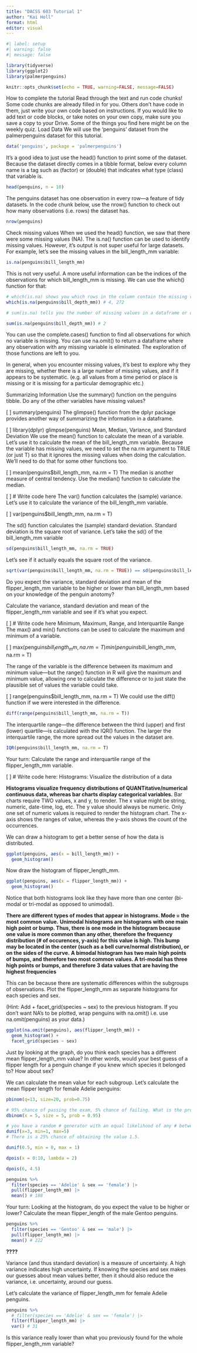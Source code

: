 ```yaml
---
title: "DACSS 603 Tutorial 1"
author: "Kai Holl"
format: html
editor: visual
---
```


```r
#| label: setup
#| warning: false
#| message: false

library(tidyverse)
library(ggplot2)
library(palmerpenguins)

knitr::opts_chunk$set(echo = TRUE, warning=FALSE, message=FALSE)
```

How to complete the tutorial
Read through the text and run code chunks!
Some code chunks are already filled in for you.
Others don't have code in them, just write your own code based on instructions.
If you would like to add text or code blocks, or take notes on your own copy, make sure you save a copy to your Drive.
Some of the things you find here might be on the weekly quiz.
Load Data
We will use the 'penguins' dataset from the palmerpenguins dataset for this tutorial.


```r
data('penguins', package = 'palmerpenguins')
```

It's a good idea to just use the head() function to print some of the dataset. Because the dataset directly comes in a tibble format, below every column name is a tag such as (factor) or (double) that indicates what type (class) that variable is.

```r
head(penguins, n = 10)
```

The penguins dataset has one observation in every row---a feature of tidy datasets. In the code chunk below, use the nrow() function to check out how many observations (i.e. rows) the dataset has.

```r
nrow(penguins)
```

Check missing values
When we used the head() function, we saw that there were some missing values (NA). The is.na() function can be used to identify missing values. However, it's output is not super useful for large datasets. For example, let's see the missing values in the bill_length_mm variable:


```r
is.na(penguins$bill_length_mm)
```

This is not very useful. A more useful information can be the indices of the observations for which bill_length_mm is missing. We can use the which() function for that:

```r
# which(is.na) shows you which rows in the column contain the missing values (NAs)
which(is.na(penguins$bill_depth_mm)) # 4, 272

# sum(is.na) tells you the number of missing values in a dataframe or dataframe column

sum(is.na(penguins$bill_depth_mm)) # 2
```


You can use the complete.cases() function to find all observations for which no variable is missing. You can use na.omit() to return a dataframe where any observation with any missing variable is eliminated. The exploration of those functions are left to you.

In general, when you encounter missing values, it's best to explore why they are missing, whether there is a large number of missing values, and if it appears to be systematic. (e.g. all values from a time period or place is missing or it is missing for a particular demographic etc.)

Summarizing Information
Use the summary() function on the penguins tibble. Do any of the other variables have missing values?

[ ]
summary(penguins)
The glimpse() function from the dplyr package provides another way of summarizing the information in a dataframe.

[ ]
library(dplyr)
glimpse(penguins)
Mean, Median, Variance, and Standard Deviation
We use the mean() function to calculate the mean of a variable. Let's use it to calculate the mean of the bill_length_mm variable. Because the variable has missing values, we need to set the na.rm argument to TRUE (or just T) so that it ignores the missing values when doing the calculation. We'll need to do that for some other functions too.

[ ]
mean(penguins$bill_length_mm, na.rm = T)
The median is another measure of central tendency. Use the median() function to calculate the median.

[ ]
# Write code here
The var() function calculates the (sample) variance. Let's use it to calculate the variance of the bill_length_mm variable.

[ ]
var(penguins$bill_length_mm, na.rm = T)

The sd() function calculates the (sample) standard deviation. Standard deviation is the square root of variance. Let's take the sd() of the bill_length_mm variable

```r
sd(penguins$bill_length_mm, na.rm = TRUE)
```

Let's see if it actually equals the square root of the variance.

```r
sqrt(var(penguins$bill_length_mm, na.rm = TRUE)) == sd(penguins$bill_length_mm, na.rm = TRUE)
```

Do you expect the variance, standard deviation and mean of the flipper_length_mm variable to be higher or lower than bill_length_mm based on your knowledge of the penguin anotomy?

Calculate the variance, standard deviation and mean of the flipper_length_mm variable and see if it's what you expect.

[ ]
# Write code here
Minimum, Maximum, Range, and Interquartile Range
The max() and min() functions can be used to calculate the maximum and minimum of a variable.

[ ]
max(penguins$bill_length_mm, na.rm = T)
min(penguins$bill_length_mm, na.rm = T)

The range of the variable is the difference between its maximum and minimum value---but the range() function in R will give the maximum and minimum value, allowing one to calculate the difference or to just state the plausible set of values the variable could take.

[ ]
range(penguins$bill_length_mm, na.rm = T)
We could use the diff() function if we were interested in the difference.

```r
diff(range(penguins$bill_length_mm, na.rm = T))
```

The interquartile range---the difference between the third (upper) and first (lower) quartile---is calculated with the IQR() function. 
The larger the interquartile range, the more spread out the values in the dataset are.


```r
IQR(penguins$bill_length_mm, na.rm = T)
```

Your turn: Calculate the range and interquartile range of the flipper_length_mm variable.

[ ]
# Write code here:
Histograms: Visualize the distribution of a data

**Histograms visualize frequency distributions of QUANTitative/numerical continuous data, whereas bar charts display categorical variables.**
Bar charts require TWO values, x and y, to render. The x value might be string, numeric, date-time, log, etc. The y value should always be numeric. 
Only one set of numeric values is required to render the histogram chart. The x-axis shows the ranges of value, whereas the y-axis shows the count of the occurrences.

We can draw a histogram to get a better sense of how the data is distributed.


```r
ggplot(penguins, aes(x = bill_length_mm)) +
  geom_histogram()
```

Now draw the histogram of flipper_length_mm.

```r
ggplot(penguins, aes(x = flipper_length_mm)) +
  geom_histogram()
```


Notice that both histograms look like they have more than one center (bi-modal or tri-modal as opposed to unimodal). 

**There are different types of modes that appear in histograms. Mode = the most common value.**
**Unimodal histograms are histograms with one main high point or bump. Thus, there is one mode in the histogram because one value is more common than any other, therefore the frequency distribution (# of occurences, y-axis) for this value is high. This bump may be located in the center (such as a bell curve/normal distribution), or on the sides of the curve.**
**A bimodal histogram has two main high points of bumps, and therefore two most common values. A tri-modal has three high points or bumps, and therefore 3 data values that are having the highest frequencies**

This can be because there are systematic differences within the subgroups of observations. Plot the flipper_length_mm as separate histograms for each species and sex.

(Hint: Add + facet_grid(species ~ sex) to the previous histogram. If you don't want NA's to be plotted, wrap penguins with na.omit() i.e. use na.omit(penguins) as your data.)

```r
ggplot(na.omit(penguins), aes(flipper_length_mm)) +
  geom_histogram() +
  facet_grid(species ~ sex)
```

Just by looking at the graph, do you think each species has a different mean flipper_length_mm value? In other words, would your best guess of a flipper length for a penguin change if you knew which species it belonged to? How about sex?

We can calculate the mean value for each subgroup. Let's calculate the mean flipper length for female Adelie penguins:

```r
pbinom(q=13, size=20, prob=0.75)
```


```r
# 95% chance of passing the exam, 5% chance of failing. What is the probability of a student passing 5 out of 5 exams?
dbinom(x = 5, size = 5, prob = 0.95)

# you have a random # generator with an equal likelihood of any # between 1 and 5. What is the probability of obtaining the value 1.5?
dunif(x=3, min=1, max=5)
# There is a 25% chance of obtaining the value 1.5.

dunif(0.5, min = 0, max = 1)

dpois(x = 0:10, lambda = 2)

dpois(6, 4.5)
```



```r
penguins %>%
  filter(species == 'Adelie' & sex == 'female') |>
  pull(flipper_length_mm) |>
  mean() # 188
```

Your turn: Looking at the histogram, do you expect the value to be higher or lower? Calculate the mean flipper_length of the male Gentoo penguins.

```r
penguins %>%
  filter(species == 'Gentoo' & sex == 'male') |>
  pull(flipper_length_mm) |>
  mean() # 222
```

**????**

Variance (and thus standard deviation) is a measure of uncertainty. A high variance indicates high uncertainty. If knowing the species and sex makes our guesses about mean values better, then it should also reduce the variance, i.e. uncertainty, around our guess.

Let's calculate the variance of flipper_length_mm for female Adelie penguins.


```r
penguins %>%
  # filter(species == 'Adelie' & sex == 'female') |>
  filter(flipper_length_mm) |>
  var() # 31
```

Is this variance really lower than what you previously found for the whole flipper_length_mm variable?

